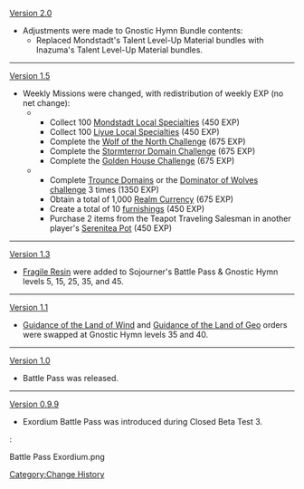 [[Version 2.0]]
*Adjustments were made to Gnostic Hymn Bundle contents:
**Replaced Mondstadt's Talent Level-Up Material bundles with Inazuma's Talent Level-Up Material bundles.
----
[[Version 1.5]]
*Weekly Missions were changed, with redistribution of weekly EXP (no net change):
**{{Color|Pyro|Removed:}}
***Collect 100 [[Mondstadt Local Specialties]] (450 EXP)
***Collect 100 [[Liyue Local Specialties]] (450 EXP)
***Complete the [[Wolf of the North Challenge]] (675 EXP)
***Complete the [[Confront Stormterror|Stormterror Domain Challenge]] (675 EXP)
***Complete the [[Enter the Golden House|Golden House Challenge]] (675 EXP)
**{{Color|Dendro|Added:}}
***Complete [[Trounce Domain]]s or the [[Wolf of the North Challenge|Dominator of Wolves challenge]] 3 times (1350 EXP)
***Obtain a total of 1,000 [[Realm Currency]] (675 EXP)
***Create a total of 10 [[furnishings]] (450 EXP)
***Purchase 2 items from the Teapot Traveling Salesman in another player's [[Serenitea Pot]] (450 EXP)
----
[[Version 1.3]]
*[[Fragile Resin]] were added to Sojourner's Battle Pass & Gnostic Hymn levels 5, 15, 25, 35, and 45.
----
[[Version 1.1]]
*[[Guidance of the Land of Wind]] and [[Guidance of the Land of Geo]] orders were swapped at Gnostic Hymn levels 35 and 40.
----
[[Version 1.0]]
*Battle Pass was released.
----
[[Version 0.9.9]]
*Exordium Battle Pass was introduced during Closed Beta Test 3.
:<gallery hideaddbutton="true" captionalign="center">
Battle Pass Exordium.png
</gallery>
<noinclude>[[Category:Change History]]</noinclude>